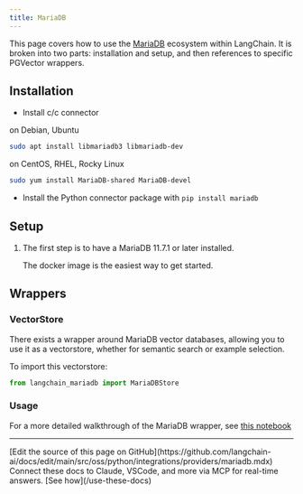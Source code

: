 ```yaml
---
title: MariaDB
---
```


This page covers how to use the [MariaDB](https://github.com/mariadb/) ecosystem within LangChain.
It is broken into two parts: installation and setup, and then references to specific PGVector wrappers.

## Installation
- Install c/c connector

on Debian, Ubuntu
```bash
sudo apt install libmariadb3 libmariadb-dev
```

on CentOS, RHEL, Rocky Linux
```bash
sudo yum install MariaDB-shared MariaDB-devel
```

- Install the Python connector package with `pip install mariadb`


## Setup
1. The first step is to have a MariaDB 11.7.1 or later installed.

    The docker image is the easiest way to get started.

## Wrappers

### VectorStore

There exists a wrapper around MariaDB vector databases, allowing you to use it as a vectorstore,
whether for semantic search or example selection.

To import this vectorstore:
```python
from langchain_mariadb import MariaDBStore
```

### Usage

For a more detailed walkthrough of the MariaDB wrapper, see [this notebook](/oss/python/integrations/vectorstores/mariadb)

---

<Callout icon="pen-to-square" iconType="regular">
    [Edit the source of this page on GitHub](https://github.com/langchain-ai/docs/edit/main/src/oss/python/integrations/providers/mariadb.mdx)
</Callout>
<Tip icon="terminal" iconType="regular">
    Connect these docs to Claude, VSCode, and more via MCP for    real-time answers. [See how](/use-these-docs)
</Tip>
